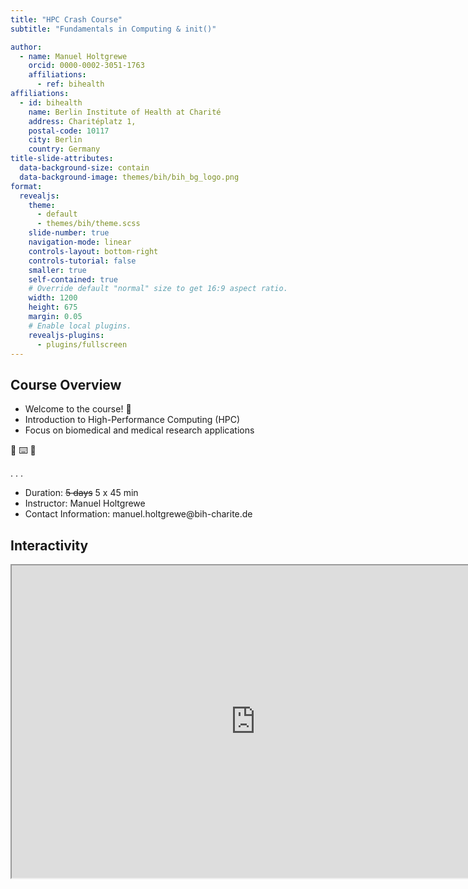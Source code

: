 ```yaml
---
title: "HPC Crash Course"
subtitle: "Fundamentals in Computing & init()"

author:
  - name: Manuel Holtgrewe
    orcid: 0000-0002-3051-1763
    affiliations:
      - ref: bihealth
affiliations:
  - id: bihealth
    name: Berlin Institute of Health at Charité
    address: Charitéplatz 1,
    postal-code: 10117
    city: Berlin
    country: Germany
title-slide-attributes:
  data-background-size: contain
  data-background-image: themes/bih/bih_bg_logo.png
format:
  revealjs:
    theme:
      - default
      - themes/bih/theme.scss
    slide-number: true
    navigation-mode: linear
    controls-layout: bottom-right
    controls-tutorial: false
    smaller: true
    self-contained: true
    # Override default "normal" size to get 16:9 aspect ratio.
    width: 1200
    height: 675
    margin: 0.05
    # Enable local plugins.
    revealjs-plugins:
      - plugins/fullscreen
---
```


## Course Overview

- Welcome to the course! 👋
- Introduction to High-Performance Computing (HPC)
- Focus on biomedical and medical research applications

::: {.center-h}
🔬 ⌨️ 🧬
:::

. . .

- Duration: ~~5 days~~ 5 x 45 min
- Instructor: Manuel Holtgrewe
- Contact Information: manuel.holtgrewe@bih-charite.de

## Interactivity

```{=html}
<iframe width="780" height="500" src="https://quarto.org/" title="Quarto Documentation"></iframe>
```

